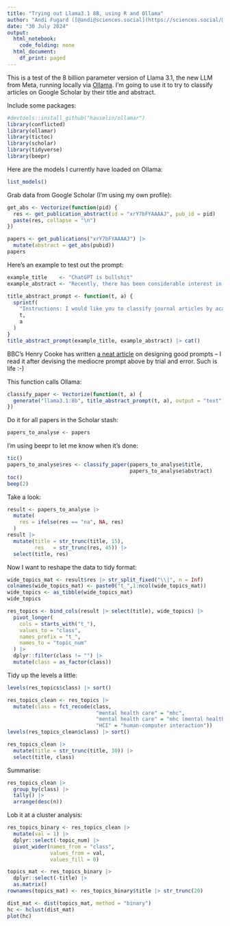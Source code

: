 ```yaml
---
title: "Trying out Llama3.1 8B, using R and Ollama"
author: "Andi Fugard ([@andi@sciences.social](https://sciences.social/@andi))"
date: "30 July 2024"
output:
  html_notebook:
    code_folding: none
  html_document:
    df_print: paged
---
```



This is a test of the 8 billion parameter version of Llama 3.1, the new LLM from Meta, running locally via [Ollama](https://ollama.com/). I'm going to use it to try to classify articles on Google Scholar by their title and abstract.

Include some packages:

```r
#devtools::install_github("hauselin/ollamar")
library(conflicted)
library(ollamar)
library(tictoc)
library(scholar)
library(tidyverse)
library(beepr)
```

Here are the models I currently have loaded on Ollama:

```r
list_models()
```

Grab data from Google Scholar (I'm using my own profile):

```r
get_abs <- Vectorize(function(pid) {
  res <- get_publication_abstract(id = "xrY7bFYAAAAJ", pub_id = pid)
  paste(res, collapse = "\n")
})

papers <- get_publications("xrY7bFYAAAAJ") |>
  mutate(abstract = get_abs(pubid))
papers
```


Here's an example to test out the prompt:

```r
example_title    <- "ChatGPT is bullshit"
example_abstract <- "Recently, there has been considerable interest in large language models: machine learning systems which produce human-like text and dialogue. Applications of these systems have been plagued by persistent inaccuracies in their output; these are often called “AI hallucinations”. We argue that these falsehoods, and the overall activity of large language models, is better understood as bullshit in the sense explored by Frankfurt (On Bullshit, Princeton, 2005): the models are in an important way indifferent to the truth of their outputs. We distinguish two ways in which the models can be said to be bullshitters, and argue that they clearly meet at least one of these definitions. We further argue that describing AI misrepresentations as bullshit is both a more useful and more accurate way of predicting and discussing the behaviour of these systems."
```


```r
title_abstract_prompt <- function(t, a) {
  sprintf(
    "Instructions: I would like you to classify journal articles by academic discipline and subdiscipline please, based only on the article's title and abstract. If you don't know, answer 'NA'. Be concise, using a small number of words. If the article belongs to more than one category, separate each one with '|'. An example response would be 'psychology|reasoning|evaluation'. Another example response would be 'research methods|qualitative'. Your answer should be the category or categories, with no other text, no quotation marks, do not provide an explanation, and all lower case please. Use British English naming conventions. The input is:\n\nTitle: %s\n\nAbstract: %s",
    t,
    a
  )
}
title_abstract_prompt(example_title, example_abstract) |> cat()
```

BBC's Henry Cooke has written [a neat article](https://www.bbc.co.uk/rd/blog/2024-06-mitigating-llm-hallucinations-in-text-summarisation) on designing good prompts -- I read it after devising the mediocre prompt above by trial and error. Such is life :-)


This function calls Ollama:

```r
classify_paper <- Vectorize(function(t, a) {
  generate("llama3.1:8b", title_abstract_prompt(t, a), output = "text") |> as.vector()
})
```


Do it for all papers in the Scholar stash:

```r
papers_to_analyse <- papers
```

I'm using beepr to let me know when it's done:

```r
tic()
papers_to_analyse$res <- classify_paper(papers_to_analyse$title,
                                        papers_to_analyse$abstract)
toc()
beep(2)
```

Take a look:

```r
result <- papers_to_analyse |>
  mutate(
    res = ifelse(res == "na", NA, res)
  )
result |>
  mutate(title = str_trunc(title, 15),
         res   = str_trunc(res, 45)) |>
  select(title, res)
```


Now I want to reshape the data to tidy format:

```r
wide_topics_mat <- result$res |> str_split_fixed("\\|", n = Inf)
colnames(wide_topics_mat) <- paste0("t_",1:ncol(wide_topics_mat))
wide_topics <- as_tibble(wide_topics_mat)
wide_topics
```


```r
res_topics <- bind_cols(result |> select(title), wide_topics) |>
  pivot_longer(
    cols = starts_with("t_"),
    values_to = "class",
    names_prefix = "t_",
    names_to = "topic_num"
  ) |>
  dplyr::filter(class != "") |>
  mutate(class = as_factor(class))
```


Tidy up the levels a little:

```r
levels(res_topics$class) |> sort()
```


```r
res_topics_clean <- res_topics |>
  mutate(class = fct_recode(class,
                             "mental health care" = "mhc",
                             "mental health care" = "mhc (mental health care)",
                             "HCI" = "human-computer interaction"))
levels(res_topics_clean$class) |> sort()
```


```r
res_topics_clean |>
  mutate(title = str_trunc(title, 30)) |>
  select(title, class)
```


Summarise:

```r
res_topics_clean |>
  group_by(class) |>
  tally() |>
  arrange(desc(n))
```


Lob it at a cluster analysis:

```r
res_topics_binary <- res_topics_clean |>
  mutate(val = 1) |>
  dplyr::select(-topic_num) |>
  pivot_wider(names_from = "class",
              values_from = val,
              values_fill = 0)

topics_mat <- res_topics_binary |>
  dplyr::select(-title) |>
  as.matrix()
rownames(topics_mat) <- res_topics_binary$title |> str_trunc(20)
```


```r
dist_mat <- dist(topics_mat, method = "binary")
hc <- hclust(dist_mat)
plot(hc)
```




